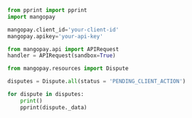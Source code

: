   
```python Python  
from pprint import pprint
import mangopay

mangopay.client_id='your-client-id'
mangopay.apikey='your-api-key'

from mangopay.api import APIRequest
handler = APIRequest(sandbox=True)

from mangopay.resources import Dispute

disputes = Dispute.all(status = 'PENDING_CLIENT_ACTION')

for dispute in disputes:
    print()
    pprint(dispute._data)  
```